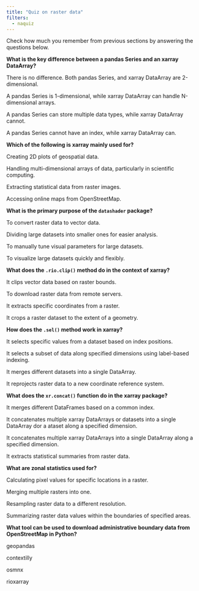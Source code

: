 ```yaml
---
title: "Quiz on raster data"
filters:
  - naquiz
---
```


Check how much you remember from previous sections by answering the questions below.

:::::{.question}
**What is the key difference between a pandas Series and an xarray DataArray?**

::::{.choices}

:::{.choice}
There is no difference. Both pandas Series, and xarray DataArray are 2-dimensional.
:::

:::{.choice .correct-choice}
A pandas Series is 1-dimensional, while xarray DataArray can handle N-dimensional arrays.
:::

:::{.choice}
A pandas Series can store multiple data types, while xarray DataArray cannot.
:::

:::{.choice}
A pandas Series cannot have an index, while xarray DataArray can.
:::

::::
:::::

:::::{.question}
**Which of the following is xarray mainly used for?**

::::{.choices}

:::{.choice}
Creating 2D plots of geospatial data.
:::

:::{.choice .correct-choice}
Handling multi-dimensional arrays of data, particularly in scientific computing.
:::

:::{.choice}
Extracting statistical data from raster images.
:::

:::{.choice}
Accessing online maps from OpenStreetMap.
:::

::::
:::::

:::::{.question}
**What is the primary purpose of the `datashader` package?**

::::{.choices}

:::{.choice}
To convert raster data to vector data.
:::

:::{.choice}
Dividing large datasets into smaller ones for easier analysis.
:::

:::{.choice}
To manually tune visual parameters for large datasets.
:::

:::{.choice .correct-choice}
To visualize large datasets quickly and flexibly.
:::

::::
:::::

:::::{.question}
**What does the `.rio.clip()` method do in the context of xarray?**

::::{.choices}

:::{.choice}
It clips vector data based on raster bounds.
:::

:::{.choice}
To download raster data from remote servers.
:::

:::{.choice}
It extracts specific coordinates from a raster.
:::

:::{.choice .correct-choice}
It crops a raster dataset to the extent of a geometry.
:::

::::
:::::

:::::{.question}
**How does the `.sel()` method work in xarray?**

::::{.choices}

:::{.choice}
It selects specific values from a dataset based on index positions.
:::

:::{.choice .correct-choice}
It selects a subset of data along specified dimensions using label-based indexing.
:::

:::{.choice}
It merges different datasets into a single DataArray.
:::

:::{.choice}
It reprojects raster data to a new coordinate reference system.
:::

::::
:::::

:::::{.question}
**What does the `xr.concat()` function do in the xarray package?**

::::{.choices}

:::{.choice}
It merges different DataFrames based on a common index.
:::

:::{.choice .correct-choice}
It concatenates multiple xarray DataArrays or datasets into a single DataArray dor a ataset along a specified dimension.
:::

:::{.choice}
It concatenates multiple xarray DataArrays into a single DataArray along a specified dimension.
:::

:::{.choice}
It extracts statistical summaries from raster data.
:::

::::
:::::

:::::{.question}
**What are zonal statistics used for?**

::::{.choices}

:::{.choice}
Calculating pixel values for specific locations in a raster.
:::

:::{.choice}
Merging multiple rasters into one.
:::

:::{.choice}
Resampling raster data to a different resolution.
:::

:::{.choice .correct-choice}
Summarizing raster data values within the boundaries of specified areas.
:::

::::
:::::

:::::{.question}
**What tool can be used to download administrative boundary data from OpenStreetMap in Python?**

::::{.choices}

:::{.choice}
geopandas
:::

:::{.choice}
contextilly
:::

:::{.choice .correct-choice}
osmnx
:::

:::{.choice}
rioxarray
:::

::::
:::::
